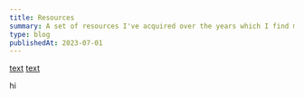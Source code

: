 ```yaml
---
title: Resources
summary: A set of resources I've acquired over the years which I find myself going back to a lot.
type: blog
publishedAt: 2023-07-01
---
```


[text](https://vercel.com/blog/improving-the-accessibility-of-our-nextjs-site)
[text](https://interfaces.rauno.me/)

hi
